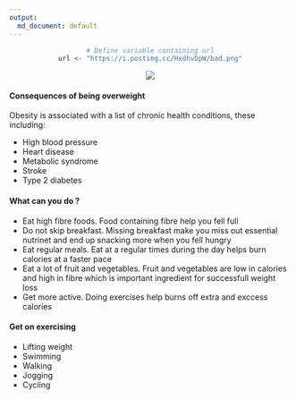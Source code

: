 ---
output:
  md_document: default
---
<center>

```{r, echo=FALSE}
# Define variable containing url
url <- "https://i.postimg.cc/HxdhvDpW/bad.png"
```

<center><img src="`r url`"></center>
</center>

#### Consequences of being overweight

Obesity is associated with a list of chronic health conditions, these including:

* High blood pressure
* Heart disease
* Metabolic syndrome 
* Stroke
* Type 2 diabetes 

#### What can you do ?

* Eat high fibre foods. Food containing fibre help you fell full
* Do not skip breakfast. Missing breakfast make you miss out essential nutrinet and end up snacking more when you fell hungry
* Eat regular meals. Eat at a regular times during the day helps burn calories at a faster pace
* Eat a lot of fruit and vegetables. Fruit and vegetables are low in calories and high in fibre which is important ingredient for successfull weight loss
* Get more active. Doing exercises help burns off extra and exccess calories

#### Get on exercising

* Lifting weight
* Swimming
* Walking
* Jogging
* Cycling